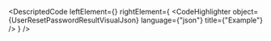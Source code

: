 
<DescriptedCode
  leftElement={<UserResetPasswordResultDesc />}
  rightElement={
    <CodeHighlighter
      object={UserResetPasswordResultVisualJson}
      language={"json"}
      title={"Example"}
    />
  }
/>
